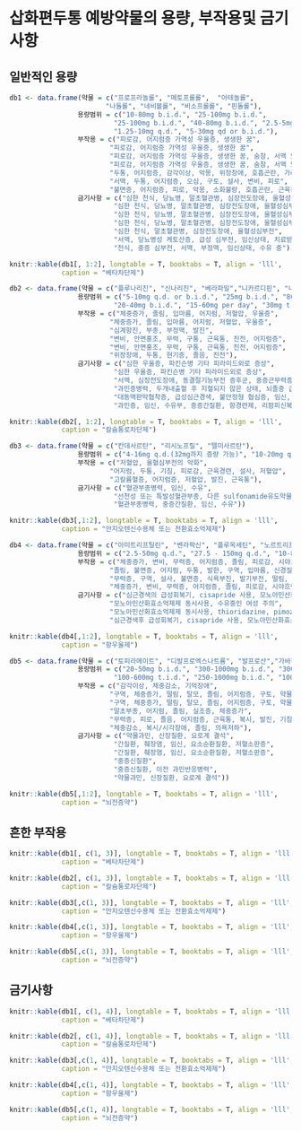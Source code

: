 
# 삽화편두통 예방약물의 용량, 부작용및 금기사항

## 일반적인 용량
```r
db1 <- data.frame(약물 = c("프로프라놀롤", "메토프롤롤",  "아테놀롤", 
                        "나돌롤", "네비볼롤", "비소프롤롤", "핀돌롤"),
                 용량범위 = c("10-80mg b.i.d.", "25-100mg b.i.d.", 
                          "25-100mg b.i.d.", "40-80mg b.i.d.", "2.5-5mg q.d.",
                          "1.25-10mg q.d.", "5-30mg qd or b.i.d."),
                 부작용 = c("피로감, 어지럼증 가역성 우울증, 생생한 꿈",
                         "피로감, 어지럼증 가역성 우울증, 생생한 꿈",
                         "피로감, 어지럼증 가역성 우울증, 생생한 꿈, 숨참, 서맥 또는 심계항진, 구역",
                         "피로감, 어지럼증 가역성 우울증, 생생한 꿈, 숨참, 서맥 또는 심계항진, 구역",
                         "두통, 어지럼증, 감각이상, 악몽, 위장장애, 호흡곤란, 가려움증, 부종",
                         "서맥, 두통, 어지럼증, 오심, 구토, 설사, 변비, 피로",
                         "불면증, 어지럼증, 피로, 악몽, 소화불량, 호흡곤란, 근육통, 관절통"),
                 금기사항 = c("심한 천식, 당뇨병, 말초혈관병, 심장전도장애, 울혈성심부전", 
                          "심한 천식, 당뇨병, 말초혈관병, 심장전도장애, 울혈성심부전", 
                          "심한 천식, 당뇨병, 말초혈관병, 심장전도장애, 울혈성심부전, 치료되지 않은 크롬친화성세포종", # (알파차단제 병용필요)", 
                          "심한 천식, 당뇨병, 말초혈관병, 심장전도장애, 울혈성심부전, 모노아민산화효소억제제 사용(2주이내), 임신", 
                          "심한 천식, 말초혈관병, 심장전도장애, 울혈성심부전", 
                          "서맥, 당뇨병성 케토산증, 급성 심부전, 임신상태, 치료받지 않은 크롬친화성세포종, 중증의 천식 또는 만성 폐색성 폐질환 환자", 
                          "천식, 중증 심부전, 서맥, 부정맥, 임신상태, 수유 중"))

knitr::kable(db1[, 1:2], longtable = T, booktabs = T, align = 'lll',
             caption = "베타차단제")
```

```r
db2 <- data.frame(약물 = c("플루나리진", "신나리진", "베라파밀","니카르디핀", "니페디핀", "니모디핀"),
                 용량범위 = c("5-10mg q.d. or b.i.d.", "25mg b.i.d.", "80-640mg q.d. or b.i.d.",
                          "20-40mg b.i.d.", "15-60mg per day", "30mg t.i.d."),
                 부작용 = c("체중증가, 졸림, 입마름, 어지럼, 저혈압, 우울증",
                         "체중증가, 졸림, 입마름, 어지럼, 저혈압, 우울증",
                         "심계항진, 부종, 부정맥, 발진",
                         "변비, 안면홍조, 무력, 구통, 근육통, 진전, 어지럼증",
                         "변비, 안면홍조, 무력, 구통, 근육통, 진전, 어지럼증",
                         "위장장애, 두통, 현기증, 졸음, 진전"),
                 금기사항 = c("심한 우울증, 파킨슨병 기타 피라미드외로 증상", 
                          "심한 우울증, 파킨슨병 기타 피라미드외로 증상", 
                          "서맥, 심장전도장애, 동결절기능부전 증후군, 중증근무력증, 급성심근경색",
                          "과민증병력, 두개내출혈 후 지혈되지 않은 상태, 뇌졸중 급성기로 두개내압상승상태, 심근경색, 중증신질환, 대동맥판막협착증, 임신", 
                          "대동맥판막협착증, 급성심근경색, 불안정형 협심증, 임신, 리팜피신 복용중",
                          "과민증, 임신, 수유부, 중증간질환, 항경련제, 리팜피신복용 중"))

knitr::kable(db2[, 1:2], longtable = T, booktabs = T, align = 'lll',
             caption = "칼슘통로차단제")
```

```r
db3 <- data.frame(약물 = c("칸데사르탄", "리시노프릴", "텔미사르탄"),
                 용량범위 = c("4-16mg q.d.(32mg까지 증량 가능)", "10-20mg q.d.", "40-80mg q.d."),
                 부작용 = c("저혈압, 울혈심부전의 악화",
                         "어지럼, 두통, 기침, 피로감, 근육경련, 설사, 저혈압",
                         "고칼륨혈증, 어지럼증, 저혈압, 발진, 근육통"),
                 금기사항 = c("혈관부종병력, 임신, 수유", 
                          "선천성 또는 특발성혈관부종, 다른 sulfonamide유도약물에 대한 과민", 
                          "혈관부종병력, 중증간질환, 임신, 수유"))

knitr::kable(db3[,1:2], longtable = T, booktabs = T, align = 'lll',
             caption = "안지오텐신수용체 또는 전환효소억제제")
```

```r
db4 <- data.frame(약물 = c("아미트리프틸린", "벤라팍신", "플루옥세틴", "노르트리프틸린"),
                 용량범위 = c("2.5-50mg q.d.", "27.5 - 150mg q.d.", "10-80mg q.d.", "25-150mg/d (노인은 절반용량)"),
                 부작용 = c("체중증가, 변비, 무력증, 어지럼증, 졸림, 피로감, 시야흐림, 입마름",
                         "졸림, 불면증, 어지럼, 두통, 발한, 구역, 입마름, 신경질, 불안, 비정상사정, 발기부전, 성욕감퇴",
                         "무력증, 구역, 설사, 불면증, 식욕부진, 발기부전, 떨림, 불안, 초초",
                         "체중증가, 변비, 무력증, 어지럼증, 졸림, 피로감, 시야흐림, 입마름"),
                 금기사항 = c("심근경색의 급성회복기, cisapride 사용, 모노아민산화효소억제제 사용, 삼환계항우울제에 대한 과민", 
                         "모노아민산화효소억제제 동시사용, 수유중인 여성 주의", 
                         "모노아민산화효소억제제 동시사용, thioridazine, pimozied등 동시사용",
                         "심근경색후 급성회복기, cisapride 사용, 모노아민산화효소억제제 사용, 삼환계항우울제에 대한 과민"))

knitr::kable(db4[,1:2], longtable = T, booktabs = T, align = 'lll',
             caption = "항우울제")
```

```r
db5 <- data.frame(약물 = c("토피라메이트", "디발프로엑스나트륨", "발프로산","가바펜틴", "레베티라세탐", "조니사미드"),
                 용량범위 = c("20-50mg b.i.d.", "300-1000mg b.i.d.", "300-1000mg b.i.d.", 
                          "100-600mg t.i.d.", "250-1000mg b.i.d.", "100-600mg/d"),
                 부작용 = c("감각이상, 체중감소, 기억장애",
                         "구역, 체중증가, 떨림, 탈모, 졸림, 어지럼증, 구토, 약물상호작용",
                         "구역, 체중증가, 떨림, 탈모, 졸림, 어지럼증, 구토, 약물상호작용",
                         "말초부종, 어지럼, 졸림, 실조증, 체중증가",
                         "무력증, 피로, 졸음, 어지럼증, 근육통, 복시, 발진, 기침",
                         "체중감소, 복시/시각장애, 졸림, 의욕저하"),
                 금기사항 = c("약물과민, 신장질환, 요로계 결석", 
                          "간질환, 췌장염, 임신, 요소순환질환, 저혈소판증",
                          "간질환, 췌장염, 임신, 요소순환질환, 저혈소판증", 
                          "중증신질환", 
                          "중증신질환, 이전 과민반응병력", 
                          "약물과민, 신장질환, 요로계 결석"))

knitr::kable(db5[,1:2], longtable = T, booktabs = T, align = 'lll',
             caption = "뇌전증약")
```

## 흔한 부작용

```r

knitr::kable(db1[, c(1, 3)], longtable = T, booktabs = T, align = 'lll',
             caption = "베타차단제")

knitr::kable(db2[, c(1, 3)], longtable = T, booktabs = T, align = 'lll',
             caption = "칼슘통로차단제")

knitr::kable(db3[,c(1, 3)], longtable = T, booktabs = T, align = 'lll',
             caption = "안지오텐신수용체 또는 전환효소억제제")

knitr::kable(db4[,c(1, 3)], longtable = T, booktabs = T, align = 'lll',
             caption = "항우울제")

knitr::kable(db5[,c(1, 3)], longtable = T, booktabs = T, align = 'lll',
             caption = "뇌전증약")
```

## 금기사항

```r

knitr::kable(db1[, c(1, 4)], longtable = T, booktabs = T, align = 'lll',
             caption = "베타차단제")

knitr::kable(db2[, c(1, 4)], longtable = T, booktabs = T, align = 'lll',
             caption = "칼슘통로차단제")

knitr::kable(db3[,c(1, 4)], longtable = T, booktabs = T, align = 'lll',
             caption = "안지오텐신수용체 또는 전환효소억제제")

knitr::kable(db4[,c(1, 4)], longtable = T, booktabs = T, align = 'lll',
             caption = "항우울제")

knitr::kable(db5[,c(1, 4)], longtable = T, booktabs = T, align = 'lll',
             caption = "뇌전증약")
```
